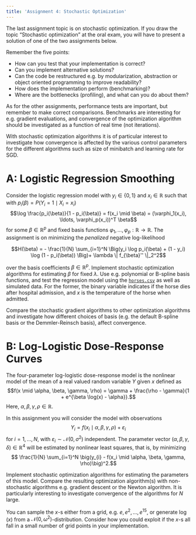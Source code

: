 ```yaml
---
title: 'Assignment 4: Stochastic Optimization'
---
```


The last assignment topic is on stochastic optimization.
If you draw the topic "Stochastic optimization" at the
oral exam, you will have to present a solution of one of the two assignments below.

Remember the five points:

* How can you test that your implementation is correct?
* Can you implement alternative solutions?
* Can the code be restructured e.g. by modularization, abstraction or object oriented programming to improve readability?
* How does the implementation perform (benchmarking)?
* Where are the bottlenecks (profiling), and what can you do about them?

As for the other assignments, performance tests are important, but remember to make correct comparisons.
Benchmarks are interesting for e.g. gradient evaluations, and convergence of the
optimization algorithm should be investigated as a function of real time (not iterations).

With stochastic optimization algorithms it is of particular interest to
investigate how convergence is affected by the various control parameters
for the different algorithms such as size of minibatch and learning rate
for SGD.

# A: Logistic Regression Smoothing

Consider the logistic regression model with $y_i \in \{0, 1\}$ and $x_i \in \mathbb{R}$
such that with $p_i(\beta) = P(Y_i = 1 \mid X_i = x_i)$
$$\log \frac{p_i(\beta)}{1 - p_i(\beta)} = f(x_i \mid \beta) = (\varphi_1(x_i), \ldots, \varphi_p(x_i))^T \beta$$
for some $\beta \in \mathbb{R}^p$ and fixed basis functions $\varphi_1, \ldots, \varphi_p : \mathbb{R} \to \mathbb{R}$.
The assignment is on minimizing the *penalized* negative log-likelihood

$$H(\beta) = - \frac{1}{N} \sum_{i=1}^N \Big(y_i \log p_i(\beta) + (1 - y_i) \log (1 - p_i(\beta)) \Big)+ \lambda \| f_{\beta}'' \|_2^2$$

over the basis coefficients $\beta \in \mathbb{R}^p$.
Implement stochastic optimization algorithms for estimating $\beta$ for fixed
$\lambda$. Use e.g. polynomial or B-spline basis functions, and test the
regression model using the [`horses.csv`](data/horses.csv) as well as simulated data. For the
former, the binary variable
indicates if the horse dies after hospital admission, and $x$ is the temperature
of the horse when admitted.

Compare the stochastic gradient algorithms to other optimization algorithms and
investigate how different choices of basis (e.g. the default B-spline basis
or the Demmler-Reinsch basis), affect convergence.

# B: Log-Logistic Dose-Response Curves

The four-parameter log-logistic dose-response model is the nonlinear model
of the mean of a real valued random variable $Y$ given $x$ defined
as
$$f(x \mid \alpha, \beta, \gamma, \rho) = \gamma + \frac{\rho - \gamma}{1 + e^{\beta \log(x) - \alpha}}.$$
Here, $\alpha, \beta, \gamma, \rho \in \mathbb{R}$.

In this assignment you will consider the model with observations
$$Y_i = f(x_{i} \mid \alpha, \beta, \gamma, \rho) + \varepsilon_{i}$$
for $i = 1, \ldots, N$, with $\varepsilon_{i} \sim \mathcal{N}(0, \sigma^2)$
independent. The parameter vector $(\alpha, \beta, \gamma, \delta) \in \mathbb{R}^4$
will be estimated by nonlinear least squares, that is, by minimizing
$$ \frac{1}{N} \sum_{i=1}^N \big(y_{i} - f(x_i \mid \alpha, \beta, \gamma, \rho)\big)^2.$$

Implement stochastic optimization algorithms for estimating the parameters
of this model.
Compare the resulting
optimization algorithm(s) with non-stochastic algorithms e.g. gradient
descent or the Newton algorithm. It is
particularly interesting to investigate convergence of the algorithms
for $N$ large.

You can sample the $x$-s either from a grid, e.g. $e, e^2, \ldots, e^{15}$,
or generate $\log(x)$ from a $\mathcal{N}(0, \omega^2)$-distribution. Consider how
you could exploit if the $x$-s all fall in a small number of grid points in
your implementation.
